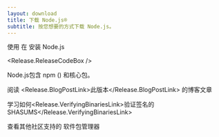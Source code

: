 ```yaml
---
layout: download
title: 下载 Node.js®️
subtitle: 按您想要的方式下载 Node.js。
---
```


<section>
  使用 <Release.PlatformDropdown /> 在  <Release.OperatingSystemDropdown /> 安装 Node.js <Release.VersionDropdown />

  <Release.ReleaseCodeBox />
</section>

<section>
  Node.js包含 <LinkWithArrow href="https://npmjs.com">npm</LinkWithArrow> (<Release.NpmVersion />) 和核心包。

  阅读 <Release.BlogPostLink>此版本</Release.BlogPostLink> 的博客文章

  学习如何<Release.VerifyingBinariesLink>验证签名的SHASUMS</Release.VerifyingBinariesLink>

  查看其他社区支持的 <LinkWithArrow href="/download/package-manager/all">软件包管理器</LinkWithArrow>
</section>
